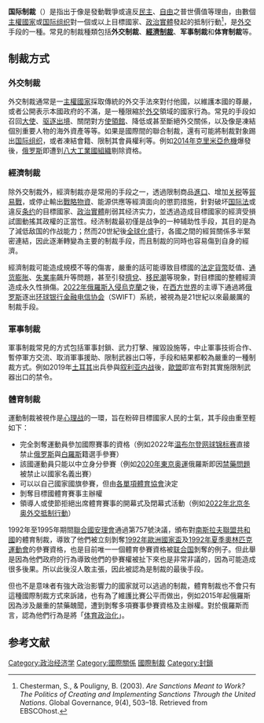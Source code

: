 '''国际制裁'''（{{Lang-en|International sanctions}}）是指出于像是發動戰爭或違反[[民主|民主]]、[[自由|自由]]之普世價值等理由，由數個[[主權|主權國家]]或[[国际组织|国际组织]]對一個或以上目標國家、[[政权|政治實體]]發起的抵制行動<ref>Chesterman, S., & Pouligny, B. (2003). ''Are Sanctions Meant to Work? The Politics of Creating and Implementing Sanctions Through the United Nations''. Global Governance, 9(4), 503–18. Retrieved from EBSCOhost.</ref>，是[[外交|外交]]手段的一種。常見的制裁種類包括'''外交制裁'''、'''[[經濟制裁|經濟制裁]]'''、'''军事制裁'''和'''体育制裁'''等。

== 制裁方式 ==
=== 外交制裁 ===
外交制裁通常是一[[主權|主權國家]]採取傳統的外交手法來對付他國，以維護本國的尊嚴，或者公開表示本國政府的不滿，是一種限縮於[[外交|外交]]領域的國家行為。常見的手段如召回[[特命全權大使|大使]]、[[驱逐出境|驱逐出境]]、關閉對方[[外交代表機構|使領館]]、降低或甚至斷絕外交關係，以及像是凍結個別重要人物的海外資產等等。如果是國際間的聯合制裁，還有可能將制裁對象踢出[[国际组织|国际组织]]，或者凍結會籍、限制其會員權利等。例如[[2014年克里米亞危機|2014年克里米亞危機]]爆發後，[[俄罗斯|俄罗斯]]即遭到[[八大工業國組織|八大工業國組織]]剔除資格。
=== 經濟制裁 ===
{{Main|經濟制裁}}
除外交制裁外，經濟制裁亦是常用的手段之一，透過限制商品[[进口贸易|進口]]、增加[[关税|关税]]等[[貿易戰|貿易戰]]，或停止輸出[[戰略物資|戰略物資]]、能源供應等經濟面向的懲罰措施，針對破坏[[国际法|国际法]]或違反[[条约|条约]]的目標國家、[[政权|政治實體]]削弱其经济实力，並透過造成目標國家的經濟受損試圖動搖其政權的正當性。经济制裁最初僅是战争的一种辅助性手段，其目的是為了減低敌国的作战能力；然而20世紀後[[全球化|全球化]]盛行，各國之間的經貿關係多半緊密連結，因此逐漸轉變為主要的制裁手段，而且制裁的同時也容易傷到自身的經濟。

經濟制裁可能造成規模不等的傷害，嚴重的話可能導致目標國的[[法定貨幣|法定貨幣]]貶值、[[通货膨胀|通货膨胀]]、[[失業率|失業率]]飆升等問題，甚至引發[[擠提|擠兌]]、[[移民|移民潮]]等現象，對目標國的整體經濟造成永久性損傷。[[2022年俄羅斯入侵烏克蘭|2022年俄羅斯入侵烏克蘭]]之後，在[[西方世界|西方世界]]的主導下通過將[[俄罗斯|俄罗斯]]逐出[[环球银行金融电信协会|环球银行金融电信协会]]（SWIFT）系統，被視為是21世紀以來最嚴厲的制裁手段。

=== 軍事制裁 ===
軍事制裁常見的方式包括軍事封鎖、武力打擊、摧毀設施等，中止軍事技術合作、暫停軍方交流、取消軍事援助、限制武器出口等，手段和結果都較為嚴重的一種制裁方式。例如2019年[[土耳其|土耳其]]出兵參與[[叙利亚内战|叙利亚内战]]後，[[欧洲联盟|歐盟]]即宣布對其實施限制武器出口的禁令。

=== 體育制裁 ===
運動制裁被視作是[[心理战|心理战]]的一環，旨在粉碎目標國家人民的士氣，其手段由重至輕如下：
* 完全剝奪運動員參加國際賽事的資格（例如2022年[[温布尔登网球锦标赛|温布尔登网球锦标赛]]直接禁止[[俄罗斯|俄罗斯]]與[[白俄罗斯|白羅斯]]籍選手參賽）
* 該國運動員只能以中立身分參賽（例如[[2020年夏季奥林匹克运动会|2020年東京奥運]]俄羅斯即因[[俄羅斯體育禁藥問題|禁藥問題]]被禁止以國家名義出賽）
* 可以以自己國家國旗參賽，但由[[國際單項運動總會聯合會|各單項體育協會]]決定
* 剝奪目標國體育賽事主辦權
* 領導人或使節拒絕出席體育賽事的開幕式及閉幕式活動（例如[[2022年冬季奥林匹克运动会相关问题#外交抵制|2022年北京冬奥外交抵制行動]]）

1992年至1995年期間[[聯合國安理會|聯合國安理會]]通過第757號決議，頒布對[[南斯拉夫聯盟共和國|南斯拉夫聯盟共和國]]的體育制裁，導致了他們被立刻剝奪[[1992年歐洲國家盃|1992年歐洲國家盃]]及[[1992年夏季奧林匹克運動會|1992年夏季奧林匹克運動會]]的參賽資格，也是目前唯一一個體育參賽資格被[[联合国|联合国]]剝奪的例子。但此舉是因為他們政府的行為導致他們的參賽權被扯下來也是非常非議的，因為可能造成很多後果。所以此後沒人敢主張，因此被認為是制裁的最後手段。

但也不是意味者有強大政治影響力的國家就可以逃過的制裁，體育制裁也不會只有這種國際制裁方式來訴諸，也有為了維護比賽公平而做出，例如2015年起俄羅斯因為涉及嚴重的禁藥醜聞，遭到剝奪多項賽事參賽資格及主辦權。對於俄羅斯而言，認為他們行為是將「[[体育政治化|体育政治化]]」。

== 参考文献 ==
{{Reflist}}

[[Category:政治经济学|Category:政治经济学]]
[[Category:國際關係|Category:國際關係]]
[[Category:國際制裁|]]
[[Category:封鎖|Category:封鎖]]